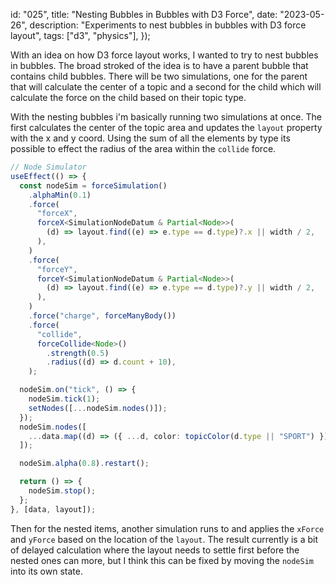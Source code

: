   id: "025",
  title: "Nesting Bubbles in Bubbles with D3 Force",
  date: "2023-05-26",
  description: "Experiments to nest bubbles in bubbles with D3 force layout",
  tags: ["d3", "physics"],
});


With an idea on how D3 force layout works, I wanted to try to nest bubbles in
bubbles. The broad stroked of the idea is to have a parent bubble that contains
child bubbles. There will be two simulations, one for the parent that will
calculate the center of a topic and a second for the child which will calculate
the force on the child based on their topic type.

<NestedBubblePacking data={MockBubbles} />

With the nesting bubbles i'm basically running two simulations at once. The
first calculates the center of the topic area and updates the `layout` property
with the x and y coord. Using the sum of all the elements by type its possible
to effect the radius of the area within the `collide` force.

```typescript
// Node Simulator
useEffect(() => {
  const nodeSim = forceSimulation()
    .alphaMin(0.1)
    .force(
      "forceX",
      forceX<SimulationNodeDatum & Partial<Node>>(
        (d) => layout.find((e) => e.type == d.type)?.x || width / 2,
      ),
    )
    .force(
      "forceY",
      forceY<SimulationNodeDatum & Partial<Node>>(
        (d) => layout.find((e) => e.type == d.type)?.y || width / 2,
      ),
    )
    .force("charge", forceManyBody())
    .force(
      "collide",
      forceCollide<Node>()
        .strength(0.5)
        .radius((d) => d.count + 10),
    );

  nodeSim.on("tick", () => {
    nodeSim.tick(1);
    setNodes([...nodeSim.nodes()]);
  });
  nodeSim.nodes([
    ...data.map((d) => ({ ...d, color: topicColor(d.type || "SPORT") })),
  ]);

  nodeSim.alpha(0.8).restart();

  return () => {
    nodeSim.stop();
  };
}, [data, layout]);
```

Then for the nested items, another simulation runs to and applies the `xForce`
and `yForce` based on the location of the `layout`. The result currently is a
bit of delayed calculation where the layout needs to settle first before the
nested ones can more, but I think this can be fixed by moving the `nodeSim` into
its own state.

